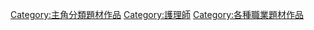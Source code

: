 [[Category:主角分類題材作品|Category:主角分類題材作品]]
[[Category:護理師|Category:護理師]]
[[Category:各種職業題材作品|Category:各種職業題材作品]]